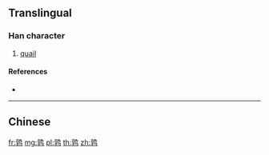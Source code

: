 {{character info/new}}
{{also|鶉}}
==Translingual==

===Han character===
{{Han char|rn=196|rad=鸟|as=08|sn=13|four=|canj=YDPYM}}

# [[quail]]

====References====
* {{Han ref|kx=1505.141|hdz=74643.010|uh=9E51|ud=40529}}

----

==Chinese==
{{zh-see|鶉}}

[[fr:鹑]]
[[mg:鹑]]
[[pl:鹑]]
[[th:鹑]]
[[zh:鹑]]